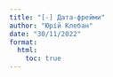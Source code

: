 ```yaml
---
title: "[-] Дата-фрейми"
author: "Юрій Клебан"
date: "30/11/2022"
format:
  html:
    toc: true
---
```


